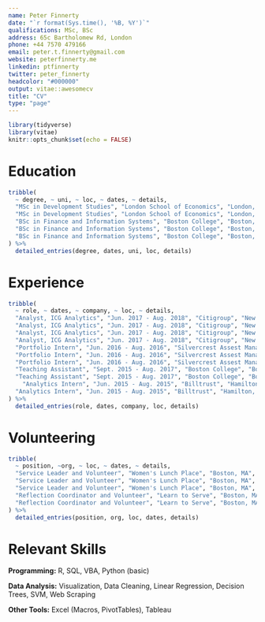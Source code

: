 ```yaml
---
name: Peter Finnerty
date: "`r format(Sys.time(), '%B, %Y')`"
qualifications: MSc, BSc
address: 65c Bartholomew Rd, London
phone: +44 7570 479166
email: peter.t.finnerty@gmail.com
website: peterfinnerty.me
linkedin: ptfinnerty
twitter: peter_finnerty
headcolor: "#000000"
output: vitae::awesomecv
title: "CV"
type: "page"
---
```


```r
library(tidyverse)
library(vitae)
knitr::opts_chunk$set(echo = FALSE)
```

# Education
```r
tribble(
  ~ degree, ~ uni, ~ loc, ~ dates, ~ details,
  "MSc in Development Studies", "London School of Economics", "London, UK", "Aug. 2018 - Aug. 2019", "Thesis: 'Credit Scoring in Kenyan Digital Financial Services'",
  "MSc in Development Studies", "London School of Economics", "London, UK", "Aug. 2018 - Aug. 2019", "Authored and presented report for UNDP: 'Cooperative Entrepreneurship for Syrians and Host Communities'",
  "BSc in Finance and Information Systems", "Boston College", "Boston, MA", "Aug. 2013 - May 2017", "GPA of 3.750, Magna Cum Laude",
  "BSc in Finance and Information Systems", "Boston College", "Boston, MA", "Aug. 2013 - May 2017", "4Boston Council, Geology Club Treasurer, Alpha Sigma Nu Honor Society",
  "BSc in Finance and Information Systems", "Boston College", "Boston, MA", "Aug. 2013 - May 2017", "Social Eyes Journal Publication: 'Student Debt in America:Differences in Media and Theory'"
) %>% 
  detailed_entries(degree, dates, uni, loc, details)
```

# Experience
```r
tribble(
  ~ role, ~ dates, ~ company, ~ loc, ~ details,
  "Analyst, ICG Analytics", "Jun. 2017 - Aug. 2018", "Citigroup", "New York, NY", "Led analysis of Citi’s financial technology investments, aligning investments with emerging trends",
  "Analyst, ICG Analytics", "Jun. 2017 - Aug. 2018", "Citigroup", "New York, NY", "Created R tools to automate analysis and reporting of RoBC and client coverage",
  "Analyst, ICG Analytics", "Jun. 2017 - Aug. 2018", "Citigroup", "New York, NY", "Implemented and taught R for statistical consulting team",
  "Analyst, ICG Analytics", "Jun. 2017 - Aug. 2018", "Citigroup", "New York, NY", "Developed Excel models to project banking revenue for VC funded clients and identify problematic coverage",
  "Portfolio Intern", "Jun. 2016 - Aug. 2016", "Silvercrest Assest Management", "New York, NY", "Led the transfer of a remote team's fund and investor data into a centralized database",
  "Portfolio Intern", "Jun. 2016 - Aug. 2016", "Silvercrest Assest Management", "New York, NY", "Created VBA tools to aggregate historical fund data and track portfolio performance",
  "Portfolio Intern", "Jun. 2016 - Aug. 2016", "Silvercrest Assest Management", "New York, NY", "Analyzed returns from proprietary trading strategies and stock screening protocols",
  "Teaching Assistant", "Sept. 2015 - Aug. 2017", "Boston College", "Boston, MA", "Led biweekly discussions on classic philosophy and theology",
  "Teaching Assistant", "Sept. 2015 - Aug. 2017", "Boston College", "Boston, MA", "Assisted freshmen in the transition to college through individual mentoring",
    "Analytics Intern", "Jun. 2015 - Aug. 2015", "Billtrust", "Hamilton, NJ", "Analyzed marketing emails to maximize open rates and train sales teams",
  "Analytics Intern", "Jun. 2015 - Aug. 2015", "Billtrust", "Hamilton, NJ", "Presented data-driven recommendations to improve marketing spend"
) %>%
  detailed_entries(role, dates, company, loc, details)
```

# Volunteering
```r
tribble(
  ~ position, ~org, ~ loc, ~ dates, ~ details,
  "Service Leader and Volunteer", "Women's Lunch Place", "Boston, MA", "Sep. 2013 - May 2017", "Worked as a kitchen aid for four hours every week from Freshman to Senior year",
  "Service Leader and Volunteer", "Women's Lunch Place", "Boston, MA", "Sep. 2013 - May 2017", "Coordinated schedules for 14 volunteers and led weekly reflection meetings",
  "Service Leader and Volunteer", "Women's Lunch Place", "Boston, MA", "Sep. 2013 - May 2017", "Lead speaker for 400+ person Spring conference",
  "Reflection Coordinator and Volunteer", "Learn to Serve", "Boston, MA", "Sep. 2013 - May. 2015", "Taught SAT and ACT prep to high schoolers and worked on job skills with new immigrants",
  "Reflection Coordinator and Volunteer", "Learn to Serve", "Boston, MA", "Sep. 2013 - May. 2015", "Organised group activites centered on increasing volunteer impact"
) %>% 
  detailed_entries(position, org, loc, dates, details)
```

# Relevant Skills

**Programming:** R, SQL, VBA, Python (basic)

**Data Analysis:** Visualization, Data Cleaning, Linear Regression, Decision Trees, SVM, Web Scraping

**Other Tools:** Excel (Macros, PivotTables), Tableau

